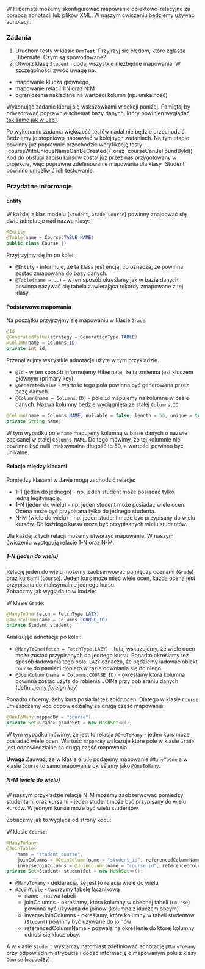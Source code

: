 
W Hibernate możemy skonfigurować mapowanie obiektowo-relacyjne za pomocą adnotacji lub plików XML. W naszym ćwiczeniu będziemy używać adnotacji.

### Zadania

1. Uruchom testy w klasie `OrmTest`. Przyjrzyj się błędom, które zgłasza Hibernate. Czym są spowodowane?
1. Otwórz klasę `Student` i dodaj wszystkie niezbędne mapowania. W szczególności zwróć uwagę na:
- mapowanie klucza głównego,
- mapowanie relacji 1:N oraz N:M
- ograniczenia nakładane na wartości kolumn (np. unikalność)

Wykonując zadanie kieruj się wskazówkami w sekcji poniżej. Pamiętaj by odwzorować poprawnie schemat bazy danych, który powinien wyglądać [tak samo jak w Lab1](/01-persistance-active-record/03-datamodel/#schemat-bazy-danych).

<Callout type="warning">
Po wykonaniu zadania większość testów nadal nie będzie przechodzić. Będziemy je stopniowo naprawiać w kolejnych zadaniach. Na tym etapie powinny już poprawnie przechodzić weryfikację testy `courseWithUniqueNameCanBeCreated()` oraz `courseCanBeFoundById()`. Kod do obsługi zapisu kursów został już przez nas przygotowany w projekcie, więc poprawne zdefiniowanie mapowania dla klasy `Student` powinno umożliwić ich testowanie.
 </Callout>

### Przydatne informacje

#### Entity
W każdej z klas modelu (`Student`, `Grade`, `Course`) powinny znajdować się dwie adnotacje nad nazwą klasy:

```java
@Entity
@Table(name = Course.TABLE_NAME)
public class Course {}
```
Przyjrzyjmy się im po kolei:

* `@Entity` - informuje, że ta klasa jest encją, co oznacza, że powinna zostać zmapowana do bazy danych.
* `@Table(name =...)` - w ten sposób określamy jak w bazie danych powinna nazywać się tabela zawierająca rekordy zmapowane z tej klasy.


#### Podstawowe mapowania

Na początku przyjrzyjmy się mapowaniu w klasie `Grade`.

```java
@Id
@GeneratedValue(strategy = GenerationType.TABLE)
@Column(name = Columns.ID)
private int id;
```
Przenalizujmy wszystkie adnotacje użyte w tym przykładzie.

* `@Id` - w ten sposób informujemy Hibernate, że ta zmienna jest kluczem głównym (primary key).
* `@GeneratedValue` - wartość tego pola powinna być generowana przez bazę danych.
* `@Column(name = Columns.ID)` - pole `id` mapujemy na kolumnę w bazie danych. Nazwa kolumny będzie wyciągnięta ze stałej `Columns.ID`.

```java
@Column(name = Columns.NAME, nullable = false, length = 50, unique = true)
private String name;
```
W tym wypadku pole `name` mapujemy kolumną w bazie danych o nazwie zapisanej w stałej `Columns.NAME`. Do tego mówimy, że tej kolumnie nie powinno być nulli, maksymalna długość to 50, a wartości powinno być unikalne.

#### Relacje między klasami
Pomiędzy klasami w Javie mogą zachodzić relacje:

* 1-1 (jeden do jednego) - np. jeden student może posiadać tylko jedną legitymację.
* 1-N (jeden do wielu) - np. jeden student może posiadać wiele ocen. Ocena może być przypisana tylko do jednego studenta.
* N-M (wiele do wielu) - np. jeden student może być przypisany do wielu kursów. Do każdego kursu może być przypisanych wielu studentów.

Dla każdej z tych relacji możemy utworzyć mapowanie. W naszym ćwiczeniu występują relacje 1-N oraz N-M.

##### 1-N (jeden do wielu)
Relację jeden do wielu możemy zaobserwować pomiędzy ocenami (`Grade`) oraz kursami (`Course`). Jeden kurs może mieć wiele ocen, każda ocena jest przypisana do maksymalnie jednego kursu.  
Zobaczmy jak wygląda to w kodzie:  

W klasie `Grade`:
```java
@ManyToOne(fetch = FetchType.LAZY)
@JoinColumn(name = Columns.COURSE_ID)
private Student student;
```
Analizując adnotacje po kolei:

* `@ManyToOne(fetch = FetchType.LAZY)` - tutaj wskazujemy, że wiele ocen może zostać przypisanych do jednego kursu. Ponadto określamy też sposób ładowania tego pola. `LAZY` oznacza, że będziemy ładować obiekt `Course` do pamięci dopiero w razie odwołania się do niego.
* `@JoinColumn(name = Columns.COURSE_ID)` - określamy która kolumna powinna zostać użyta do robienia JOINa przy pobieraniu danych (definiujemy *foreign key*)


Ponadto chcemy, żeby kurs posiadał też zbiór ocen. Dlatego w klasie `Course` umieszczamy kod odpowiedzialny za drugą część mapowania:
```java
@OneToMany(mappedBy = "course")
private Set<Grade> gradeSet = new HashSet<>();
```
W tym wypadku mówimy, że jest to relacja `@OneToMany` - jeden kurs może posiadać wiele ocen. Wartość `mappedBy` wskazuje które pole w klasie `Grade` jest odpowiedzialne za drugą część mapowania.

**Uwaga** Zauważ, że w klasie `Grade` podajemy mapowanie `@ManyToOne` a w klasie `Course` to samo mapowanie określamy jako `@OneToMany`.


##### N-M (wiele do wielu)

W naszym przykładzie relację N-M możemy zaobserwować pomiędzy studentami oraz kursami - jeden student może być przypisany do wielu kursów. W jednym kursie może być wielu studentów.

Zobaczmy jak to wygląda od strony kodu:

W klasie `Course`:
```java
@ManyToMany
@JoinTable(
    name = "student_course",
    joinColumns = @JoinColumn(name = "student_id", referencedColumnName = "ID"),
    inverseJoinColumns = @JoinColumn(name = "course_id", referencedColumnName = "ID"))
private Set<Student> studentSet = new HashSet<>();
```
* `@ManyToMany` - deklaracja, że jest to relacja wiele do wielu
* `@JoinTable` - tworzymy tabelę łącznikową
  * name - nazwa tabeli
  * joinColumns - określamy, która kolumny w obecnej tabeli (`Course`) powinna być używana do joinów (kolumna z kluczem obcym)
  * inverseJoinColumns - określamy, które kolumny w tabeli studentów (`Student`) powinny być używane do joinów
  * referencedColumnName - pozwala na określenie do której kolumny odnosi się klucz obcy.

A w klasie `Student` wystarczy natomiast zdefiniować adnotację `@ManyToMany` przy odpowiednim atrybucie i dodać informację o mapowanym polu z klasy `Course` (`mappedBy`).
